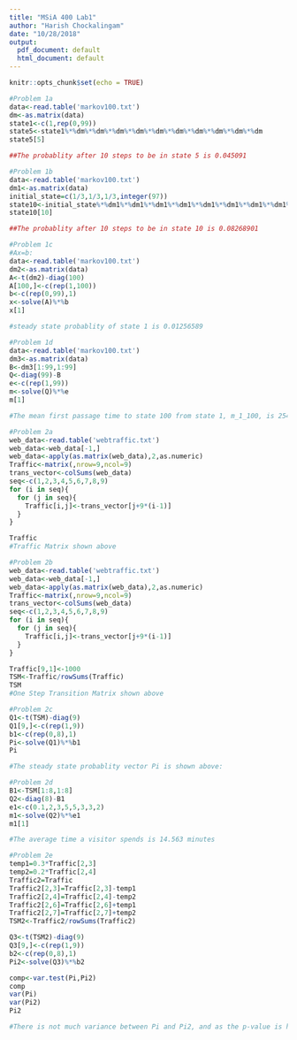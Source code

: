 ```yaml
---
title: "MSiA 400 Lab1"
author: "Harish Chockalingam"
date: "10/28/2018"
output:
  pdf_document: default
  html_document: default
---
```


```r
knitr::opts_chunk$set(echo = TRUE)
```


```r
#Problem 1a
data<-read.table('markov100.txt')
dm<-as.matrix(data)
state1<-c(1,rep(0,99))
state5<-state1%*%dm%*%dm%*%dm%*%dm%*%dm%*%dm%*%dm%*%dm%*%dm%*%dm
state5[5]

##The probablity after 10 steps to be in state 5 is 0.045091 
```

```r
#Problem 1b
data<-read.table('markov100.txt')
dm1<-as.matrix(data)
initial_state=c(1/3,1/3,1/3,integer(97))
state10<-initial_state%*%dm1%*%dm1%*%dm1%*%dm1%*%dm1%*%dm1%*%dm1%*%dm1%*%dm1%*%dm1
state10[10]

##The probablity after 10 steps to be in state 10 is 0.08268901 
```

```r
#Problem 1c
#Ax=b: 
data<-read.table('markov100.txt')
dm2<-as.matrix(data)
A<-t(dm2)-diag(100)
A[100,]<-c(rep(1,100))
b<-c(rep(0,99),1)
x<-solve(A)%*%b
x[1]

#steady state probablity of state 1 is 0.01256589
```

```r
#Problem 1d
data<-read.table('markov100.txt')
dm3<-as.matrix(data)
B<-dm3[1:99,1:99]
Q<-diag(99)-B
e<-c(rep(1,99))
m<-solve(Q)%*%e
m[1]

#The mean first passage time to state 100 from state 1, m_1_100, is 254.9395
```

```r
#Problem 2a
web_data<-read.table('webtraffic.txt')
web_data<-web_data[-1,]
web_data<-apply(as.matrix(web_data),2,as.numeric)
Traffic<-matrix(,nrow=9,ncol=9)
trans_vector<-colSums(web_data)
seq<-c(1,2,3,4,5,6,7,8,9)
for (i in seq){
  for (j in seq){
    Traffic[i,j]<-trans_vector[j+9*(i-1)]
  }
}

Traffic
#Traffic Matrix shown above
```

```r
#Problem 2b
web_data<-read.table('webtraffic.txt')
web_data<-web_data[-1,]
web_data<-apply(as.matrix(web_data),2,as.numeric)
Traffic<-matrix(,nrow=9,ncol=9)
trans_vector<-colSums(web_data)
seq<-c(1,2,3,4,5,6,7,8,9)
for (i in seq){
  for (j in seq){
    Traffic[i,j]<-trans_vector[j+9*(i-1)]
  }
}

Traffic[9,1]<-1000
TSM<-Traffic/rowSums(Traffic)
TSM
#One Step Transition Matrix shown above
```
```r
#Problem 2c
Q1<-t(TSM)-diag(9)
Q1[9,]<-c(rep(1,9))
b1<-c(rep(0,8),1)
Pi<-solve(Q1)%*%b1
Pi

#The steady state probablity vector Pi is shown above:
```

```r
#Problem 2d
B1<-TSM[1:8,1:8]
Q2<-diag(8)-B1
e1<-c(0.1,2,3,5,5,3,3,2)
m1<-solve(Q2)%*%e1
m1[1]

#The average time a visitor spends is 14.563 minutes
```
```r
#Problem 2e
temp1=0.3*Traffic[2,3]
temp2=0.2*Traffic[2,4]
Traffic2=Traffic
Traffic2[2,3]=Traffic[2,3]-temp1
Traffic2[2,4]=Traffic[2,4]-temp2
Traffic2[2,6]=Traffic[2,6]+temp1
Traffic2[2,7]=Traffic[2,7]+temp2
TSM2<-Traffic2/rowSums(Traffic2)

Q3<-t(TSM2)-diag(9)
Q3[9,]<-c(rep(1,9))
b2<-c(rep(0,8),1)
Pi2<-solve(Q3)%*%b2

comp<-var.test(Pi,Pi2)
comp
var(Pi)
var(Pi2)
Pi2

#There is not much variance between Pi and Pi2, and as the p-value is high there not much #significance. Pi has a slightly higher variance than Pi2. We can say that adding the new links #slightly improved the traffic
```

